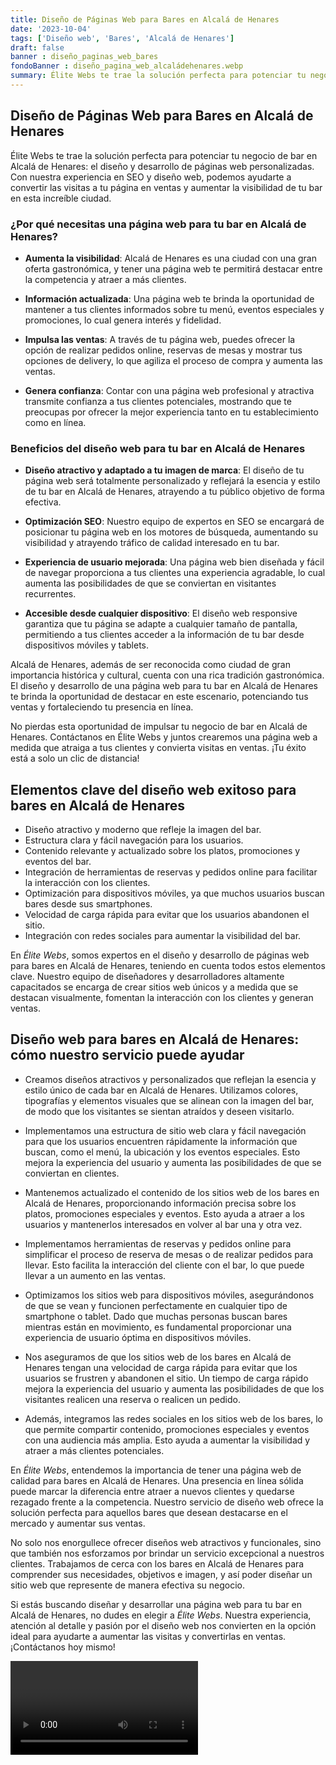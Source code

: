 ```yaml
---
title: Diseño de Páginas Web para Bares en Alcalá de Henares
date: '2023-10-04'
tags: ['Diseño web', 'Bares', 'Alcalá de Henares']
draft: false
banner : diseño_paginas_web_bares
fondoBanner : diseño_pagina_web_alcaládehenares.webp
summary: Élite Webs te trae la solución perfecta para potenciar tu negocio de bar en Alcalá de Henares el diseño y desarrollo de páginas web personalizadas. Con nuestra experiencia en SEO y diseño web, podemos ayudarte a convertir las visitas a tu página en ventas y aumentar la visibilidad de tu bar en esta increíble ciudad.
---
```


## Diseño de Páginas Web para Bares en Alcalá de Henares

Élite Webs te trae la solución perfecta para potenciar tu negocio de bar en Alcalá de Henares: el diseño y desarrollo de páginas web personalizadas. Con nuestra experiencia en SEO y diseño web, podemos ayudarte a convertir las visitas a tu página en ventas y aumentar la visibilidad de tu bar en esta increíble ciudad.

### ¿Por qué necesitas una página web para tu bar en Alcalá de Henares?

- **Aumenta la visibilidad**: Alcalá de Henares es una ciudad con una gran oferta gastronómica, y tener una página web te permitirá destacar entre la competencia y atraer a más clientes.

- **Información actualizada**: Una página web te brinda la oportunidad de mantener a tus clientes informados sobre tu menú, eventos especiales y promociones, lo cual genera interés y fidelidad.

- **Impulsa las ventas**: A través de tu página web, puedes ofrecer la opción de realizar pedidos online, reservas de mesas y mostrar tus opciones de delivery, lo que agiliza el proceso de compra y aumenta las ventas.

- **Genera confianza**: Contar con una página web profesional y atractiva transmite confianza a tus clientes potenciales, mostrando que te preocupas por ofrecer la mejor experiencia tanto en tu establecimiento como en línea.

### Beneficios del diseño web para tu bar en Alcalá de Henares

- **Diseño atractivo y adaptado a tu imagen de marca**: El diseño de tu página web será totalmente personalizado y reflejará la esencia y estilo de tu bar en Alcalá de Henares, atrayendo a tu público objetivo de forma efectiva.

- **Optimización SEO**: Nuestro equipo de expertos en SEO se encargará de posicionar tu página web en los motores de búsqueda, aumentando su visibilidad y atrayendo tráfico de calidad interesado en tu bar.

- **Experiencia de usuario mejorada**: Una página web bien diseñada y fácil de navegar proporciona a tus clientes una experiencia agradable, lo cual aumenta las posibilidades de que se conviertan en visitantes recurrentes.

- **Accesible desde cualquier dispositivo**: El diseño web responsive garantiza que tu página se adapte a cualquier tamaño de pantalla, permitiendo a tus clientes acceder a la información de tu bar desde dispositivos móviles y tablets.

Alcalá de Henares, además de ser reconocida como ciudad de gran importancia histórica y cultural, cuenta con una rica tradición gastronómica. El diseño y desarrollo de una página web para tu bar en Alcalá de Henares te brinda la oportunidad de destacar en este escenario, potenciando tus ventas y fortaleciendo tu presencia en línea.

No pierdas esta oportunidad de impulsar tu negocio de bar en Alcalá de Henares. Contáctanos en Élite Webs y juntos crearemos una página web a medida que atraiga a tus clientes y convierta visitas en ventas. ¡Tu éxito está a solo un clic de distancia!

<GifSeo />

<Cta />

## Elementos clave del diseño web exitoso para bares en Alcalá de Henares

- Diseño atractivo y moderno que refleje la imagen del bar.
- Estructura clara y fácil navegación para los usuarios.
- Contenido relevante y actualizado sobre los platos, promociones y eventos del bar.
- Integración de herramientas de reservas y pedidos online para facilitar la interacción con los clientes.
- Optimización para dispositivos móviles, ya que muchos usuarios buscan bares desde sus smartphones.
- Velocidad de carga rápida para evitar que los usuarios abandonen el sitio.
- Integración con redes sociales para aumentar la visibilidad del bar.

En *Élite Webs*, somos expertos en el diseño y desarrollo de páginas web para bares en Alcalá de Henares, teniendo en cuenta todos estos elementos clave. Nuestro equipo de diseñadores y desarrolladores altamente capacitados se encarga de crear sitios web únicos y a medida que se destacan visualmente, fomentan la interacción con los clientes y generan ventas.

## Diseño web para bares en Alcalá de Henares: cómo nuestro servicio puede ayudar

- Creamos diseños atractivos y personalizados que reflejan la esencia y estilo único de cada bar en Alcalá de Henares. Utilizamos colores, tipografías y elementos visuales que se alinean con la imagen del bar, de modo que los visitantes se sientan atraídos y deseen visitarlo.

- Implementamos una estructura de sitio web clara y fácil navegación para que los usuarios encuentren rápidamente la información que buscan, como el menú, la ubicación y los eventos especiales. Esto mejora la experiencia del usuario y aumenta las posibilidades de que se conviertan en clientes.

- Mantenemos actualizado el contenido de los sitios web de los bares en Alcalá de Henares, proporcionando información precisa sobre los platos, promociones especiales y eventos. Esto ayuda a atraer a los usuarios y mantenerlos interesados en volver al bar una y otra vez.

- Implementamos herramientas de reservas y pedidos online para simplificar el proceso de reserva de mesas o de realizar pedidos para llevar. Esto facilita la interacción del cliente con el bar, lo que puede llevar a un aumento en las ventas.

- Optimizamos los sitios web para dispositivos móviles, asegurándonos de que se vean y funcionen perfectamente en cualquier tipo de smartphone o tablet. Dado que muchas personas buscan bares mientras están en movimiento, es fundamental proporcionar una experiencia de usuario óptima en dispositivos móviles.

- Nos aseguramos de que los sitios web de los bares en Alcalá de Henares tengan una velocidad de carga rápida para evitar que los usuarios se frustren y abandonen el sitio. Un tiempo de carga rápido mejora la experiencia del usuario y aumenta las posibilidades de que los visitantes realicen una reserva o realicen un pedido.

- Además, integramos las redes sociales en los sitios web de los bares, lo que permite compartir contenido, promociones especiales y eventos con una audiencia más amplia. Esto ayuda a aumentar la visibilidad y atraer a más clientes potenciales.

En *Élite Webs*, entendemos la importancia de tener una página web de calidad para bares en Alcalá de Henares. Una presencia en línea sólida puede marcar la diferencia entre atraer a nuevos clientes y quedarse rezagado frente a la competencia. Nuestro servicio de diseño web ofrece la solución perfecta para aquellos bares que desean destacarse en el mercado y aumentar sus ventas.

No solo nos enorgullece ofrecer diseños web atractivos y funcionales, sino que también nos esforzamos por brindar un servicio excepcional a nuestros clientes. Trabajamos de cerca con los bares en Alcalá de Henares para comprender sus necesidades, objetivos e imagen, y así poder diseñar un sitio web que represente de manera efectiva su negocio.

Si estás buscando diseñar y desarrollar una página web para tu bar en Alcalá de Henares, no dudes en elegir a *Élite Webs*. Nuestra experiencia, atención al detalle y pasión por el diseño web nos convierten en la opción ideal para ayudarte a aumentar las visitas y convertirlas en ventas. ¡Contáctanos hoy mismo!

<Video />

<CtaBot job='Bares' city='Alcalá de Henares'/>

<Gmaps query='Alcalá de Henares+españa+maps' />